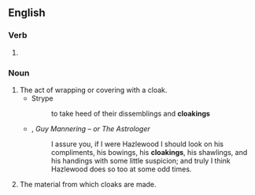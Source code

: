 ==English==

===Verb===
{{head|en|verb form}}

# {{present participle of|cloak|lang=en|nocat=1}}

===Noun===
{{en-noun}}

# The act of wrapping or covering with a cloak.
#* Strype
#*: to take heed of their dissemblings and '''cloakings'''
#* {{w|Sir Walter Scott}}, ''Guy Mannering – or The Astrologer''
#*: I assure you, if I were Hazlewood I should look on his compliments, his bowings, his '''cloakings''', his shawlings, and his handings with some little suspicion; and truly I think Hazlewood does so too at some odd times.
# The material from which cloaks are made.